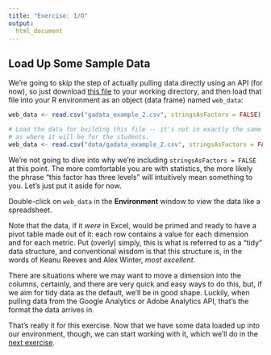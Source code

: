 ```yaml
---
title: "Exercise: I/O"
output:
  html_document
---
```


## Load Up Some Sample Data

We're going to skip the step of actually pulling data directly using an API (for now), so just download [this file](data/gadata_example_2.csv) to your working directory, and then load that file into your R environment as an object (data frame) named `web_data`:

```r
web_data <- read.csv("gadata_example_2.csv", stringsAsFactors = FALSE)
```

```r
# Load the data for building this file -- it's not in exactly the same spot
# as where it will be for the students.
web_data <- read.csv("data/gadata_example_2.csv", stringsAsFactors = FALSE)
```

We're not going to dive into why we're including `stringsAsFactors = FALSE` at this point. The more comfortable you are with statistics, the more likely the phrase "this factor has three levels" will intuitively mean something to you. Let's just put it aside for now.

Double-click on `web_data` in the **Environment** window to view the data like a spreadsheet.

Note that the data, if it _were_ in Excel, would be primed and ready to have a pivot table made out of it: each row contains a value for each dimension and for each metric. Put (overly) simply, this is what is referred to as a "tidy" data structure, and conventional wisdom is that this structure is, in the words of Keanu Reeves and Alex Winter, _most excellent_.

There are situations where we may want to move a dimension into the columns, certainly, and there are very quick and easy ways to do this, but, if we aim for tidy data as the default, we'll be in good shape. Luckily, when pulling data from the Google Analytics or Adobe Analytics API, that's the format the data arrives in.

That's really it for this exercise. Now that we have some data loaded up into our environment, though, we can start working with it, which we'll do in the [next exercise](exercise3-accessing-data.html).